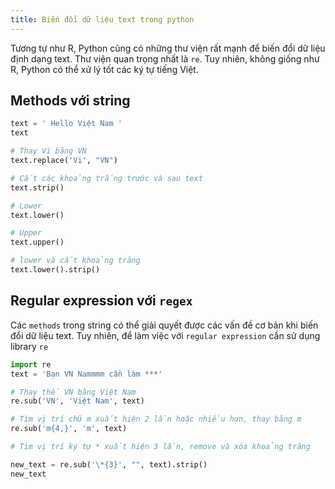 ```yaml
---
title: Biến đổi dữ liệu text trong python
---
```




Tương tự như R, Python cũng có những thư viện rất mạnh để biến đổi dữ liệu định dạng text. Thư viện quan trọng nhất là `re`. Tuy nhiên, không giống như R, Python có thể xử lý tốt các ký tự tiếng Việt.

## Methods với string

```python
text = ' Hello Việt Nam '
text
```

```python
# Thay Vi bằng VN
text.replace('Vi', "VN")
```

```python
# Cắt các khoảng trắng trước và sau text
text.strip()
```

```python
# Lower
text.lower()
```

```python
# Upper
text.upper()
```

```python
# lower và cắt khoảng trăng
text.lower().strip()
```

## Regular expression với `regex`

Các `methods` trong string có thể giải quyết được các vấn đề cơ bản khi biến đổi dữ liệu text. Tuy nhiên, để làm việc với `regular expression` cần sử dụng library `re`

```python
import re
text = 'Bạn VN Nammmm cần làm ***'
```

```python
# Thay thế VN bằng Việt Nam
re.sub('VN', 'Việt Nam', text)
```

```python
# Tìm vị trí chữ m xuất hiện 2 lần hoặc nhiều hơn, thay bằng m
re.sub('m{4,}', 'm', text)
```

```python
# Tìm vị trí ký tự * xuất hiện 3 lần, remove và xóa khoảng trăng
```

```python
new_text = re.sub('\*{3}', "", text).strip()
new_text
```

